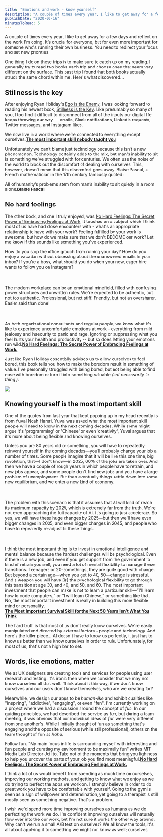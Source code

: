 ```yaml
---
title: "Emotions and work - know yourself"
description: "A couple of times every year, I like to get away for a few days and reflect on the work I'm doing. It's crucial for everyone, but for even more important for someone who's running their own business. You need to redirect your focus and set new priorities.\n\n\nOne thing I do on these trips is to make sure to catch up on my reading. I generally try to read two books each trip and choose ones that seem very different on the surface. This past trip I found that both books actually struck the same chor"
publishDate: "2020-03-16"
minutesToRead: 5
---
```


<p>A couple of times every year, I like to get away for a few days and reflect on the work I'm doing. It's crucial for everyone, but for even more important for someone who's running their own business. You need to redirect your focus and set new priorities.</p>
<p>One thing I do on these trips is to make sure to catch up on my reading. I generally try to read two books each trip and choose ones that seem very different on the surface. This past trip I found that both books actually struck the same chord within me. Here's what discovered...</p>
<h2 id="stillness-is-the-key">Stillness is the key</h2>
<p>After enjoying Ryan Holiday's <a href="https://smile.amazon.com/Tim-Ferriss-Audio-Ego-Enemy/dp/B01GSIZ9EY/ref=sr_1_1?crid=2QI5CWTPP8U68&keywords=ego+is+the+enemy&qid=1583912464&sprefix=ego+is+%2Caps%2C218&sr=8-1&ref=antonsten.com">Ego is the Enemy</a>, I was looking forward to reading his newest book, <a href="https://smile.amazon.com/gp/product/0525538585/ref=dbs_a_def_rwt_bibl_vppi_i1?ref=antonsten.com">Stillness is the Key</a>. Like presumably so many of you, I too find it difficult to disconnect from all of the inputs our digital life keeps throwing our way — emails, Slack notifications, Linkedin requests, Twitter messages, and Instagram likes.</p>

<div class="blockquote">
<div><p>We now live in a world where we’re connected to everything except ourselves.<strong><a href="https://medium.com/personal-growth/the-most-important-skill-nobody-taught-you-9b162377ab77?ref=antonsten.com">The most important skill nobody taught you</a></strong></p></div>
</div>

<p>Unfortunately we can't blame just technology because this isn't a new phenomenon. Technology certainly adds to the mix, but man's inability to sit is something we've struggled with for centuries. We often use the noise of the world to block out the discomfort of dealing with ourselves. This, however, doesn’t mean that this discomfort goes away. Blaise Pascal, a French mathematician in the 17th century famously quoted:</p>

<div class="blockquote">
<div><p>All of humanity’s problems stem from man’s inability to sit quietly in a room alone.<strong>Blaise Pascal</strong></p></div>
</div>

<h2 id="no-hard-feelings">No hard feelings</h2>
<p>The other book, and one I truly enjoyed, was <a href="https://smile.amazon.com/No-Hard-Feelings-Embracing-Emotions/dp/0525533834/ref=sr_1_1?keywords=emotions+at+work&qid=1583913340&s=books&sr=1-1&ref=antonsten.com">No Hard Feelings: The Secret Power of Embracing Feelings at Work</a>. It touches on a subject which I think most of us have had close encounters with - what's an appropriate relationship to have with your work? Feeling fulfilled by your work is awesome, but how do we make sure that we don't BECOME our work? Let me know if this sounds like something you've experienced.</p>

<div class="blockquote">
<div><p>How do you stop the office grouch from ruining your day? How do you enjoy a vacation without obsessing about the unanswered emails in your inbox? If you're a boss, what should you do when your new, eager hire wants to follow you on Instagram? <br />
<br /><br /><br />
The modern workplace can be an emotional minefield, filled with confusing power structures and unwritten rules. We're expected to be authentic, but not too authentic. Professional, but not stiff. Friendly, but not an oversharer. Easier said than done!<br />
<br /><br /><br />
As both organizational consultants and regular people, we know what it's like to experience uncomfortable emotions at work - everything from mild jealousy and insecurity to panic and rage. Ignoring or suppressing what you feel hurts your health and productivity -- but so does letting your emotions run wild.<strong><a href="https://smile.amazon.com/No-Hard-Feelings-Embracing-Emotions/dp/0525533834/ref=sr_1_1?keywords=emotions+at+work&qid=1583913340&s=books&sr=1-1&ref=antonsten.com">No Hard Feelings: The Secret Power of Embracing Feelings at Work.</a></strong></p></div>
</div>

<p>Just like Ryan Holiday essentially advises us to allow ourselves to feel bored, this book tells you how to make the boredom result in something of value. I've personally struggled with being bored, but not being able to find ease with boredom or turn it into something valuable <em>(not necessarily 'a thing')</em>.</p>

![](https://www.antonsten.com/content/images/2024/09/emotions-work.jpg)
<h2 id="knowing-yourself-is-the-most-important-skill">Knowing yourself is the most important skill</h2>
<p>One of the quotes from last year that kept popping up in my head recently is from Yuval Noah Harari. Yuval was asked what the most important skill people will need to know in the next coming decades. While some might argue it's 'programming' or 'Chinese' or even 'creativity', Yuval argues that it's more about being flexible and knowing ourselves.</p>

<div class="blockquote">
<div><p>Unless you are 80 years old or something, you will have to repeatedly reinvent yourself in the coming decades—you'll probably change your job a number of times. Some people imagine that it will be like this one time, big revolution, that—I don't know—in 2025, 60% of the jobs are taken over. And then we have a couple of rough years in which people have to retrain, and new jobs appear, and some people don't find new jobs and you have a large problem of unemployment. But then eventually things settle down into some new equilibrium, and we enter a new kind of economy.<br />
<br /><br /><br />
The problem with this scenario is that it assumes that AI will kind of reach its maximum capacity by 2025, which is extremely far from the truth. We're not even approaching the full capacity of AI. It's going to just accelerate. So yes, we will have these huge changes by 2025—but then we'll have even bigger changes in 2035, and even bigger changes in 2045, and people who have to repeatedly re-adjust to these things.<br />
<br /><br /><br />
I think the most important thing is to invest in emotional intelligence and mental balance because the hardest challenges will be psychological. Even if there is a new job, and even if you get support from the government to kind of retrain yourself, you need a lot of mental flexibility to manage these transitions. Teenagers or 20-somethings, they are quite good with change. But beyond a certain age—when you get to 40, 50—change is stressful. And a weapon you will have [is] the psychological flexibility to go through this transition at age 30, and 40, and 50, and 60. The most important investment that people can make is not to learn a particular skill—”I'll learn how to code computers,” or “I will learn Chinese,” or something like that. No, the most important investment is really in building this more flexible mind or personality.<br />
<strong><a href="https://www.gq.com/story/yuval-noah-harari-tech-future-survival?utm_source=densediscovery&utm_medium=email&utm_campaign=newsletter">The Most Important Survival Skill for the Next 50 Years Isn’t What You Think</a></strong></p></div>
</div>

<p>The hard truth is that most of us don't really know ourselves. We're easily manipulated and directed by external factors - people and technology. And here's the killer piece... AI doesn't have to know us perfectly, it just has to know us better than we know ourselves in order to rule. Unfortunately, for most of us, that's not a high bar to set.</p>
<h2 id="words-like-emotions-matter">Words, like emotions, matter</h2>
<p>We as UX designers are creating tools and services for people using user research and testing. It's ironic then when we consider that we may not know ourselves all that well. Think about it this way, if we don't know ourselves and our users don't know themselves, who are we creating for?</p>
<p>Meanwhile, we design our apps to be <em>human-like</em> and exhibit qualities like "inspiring", "addictive", "engaging", or even "fun". I'm currently working on a project where we had a discussion around the concept of <em>fun.</em> In our guiding principles, we had described the service as <em>fun,</em> but during a team meeting, it was obvious that our individual ideas of <em>fun</em> were very different from one another's. While I initially thought of fun as something that's engaging and the opposite of serious (while still professional), others on the team thought of fun as <em>haha.</em></p>

<div class="blockquote">
<div><p>Follow fun. "My main focus in life is surrounding myself with interesting and fun people and curating my environment to be maximally fun" writes MIT Media Lab Director Joi Ito. Take not of the moments that bring you lightness to help you uncover the parts of your job you find most meaningful.<strong><a href="https://smile.amazon.com/No-Hard-Feelings-Embracing-Emotions/dp/0525533834/ref=sr_1_1?keywords=emotions+at+work&qid=1583913340&s=books&sr=1-1&ref=antonsten.com">No Hard Feelings: The Secret Power of Embracing Feelings at Work.</a></strong></p></div>
</div>

<p>I think a lot of us would benefit from spending as much time on ourselves, improving our working methods, and getting to know what we enjoy as we do trying to perfect the apps we work on. I strongly believe in order to do great work you have to be comfortable with yourself. Going to the gym is seen as a sign of willpower and determination, yet going to a therapist is still mostly seen as something negative. That's a problem.</p>
<p>I wish we'd spend more time improving ourselves as humans as we do perfecting the work we do. I'm confident improving ourselves will naturally flow over into the our work, but I'm not sure it works the other way around. Why can't we run a small A/B test on ourselves? We all know the tools, it's all about applying it to something we might not know as well; ourselves.</p>